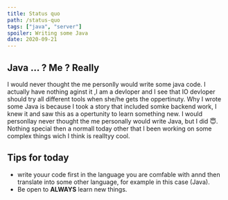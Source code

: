 ```yaml
---
title: Status quo
path: /status-quo
tags: ["java", "server"]
spoiler: Writing some Java
date: 2020-09-21
---
```


## Java ... ? Me ? Really

I would never thought the me personlly would write some java code. I actually have nothing aginst it ,I am a devloper and I see that IO devloper should try all different tools when she/he gets the oppertinuty.
Why I wrote some Java is because I took a story that included somke backend work, I knew it and saw this as a opertunity to learn something new.
I would personllay never thought the me personally would write Java, but I did 😇.
Nothing special then a normall today other that I been working on some complex things wich I think is realltyy cool.

## Tips for today

- write youur code first in the language you are comfable with annd then translate into some other language, for example in this case (Java).
- Be open to **ALWAYS** learn new things.
